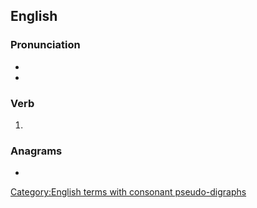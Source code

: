 ==English==

===Pronunciation===
* {{audio|en|en-us-misheard.ogg|Audio (US)}}
* {{IPA|en|/ˈmɪshɜɹd/}}
{{homophones|en|misherd}}

===Verb===
{{head|en|verb form}}

# {{en-past of|mishear}}

===Anagrams===
* {{anagrams|en|a=adehimrs|Draheims|Hermidas|dreamish|semihard}}

[[Category:English terms with consonant pseudo-digraphs]]